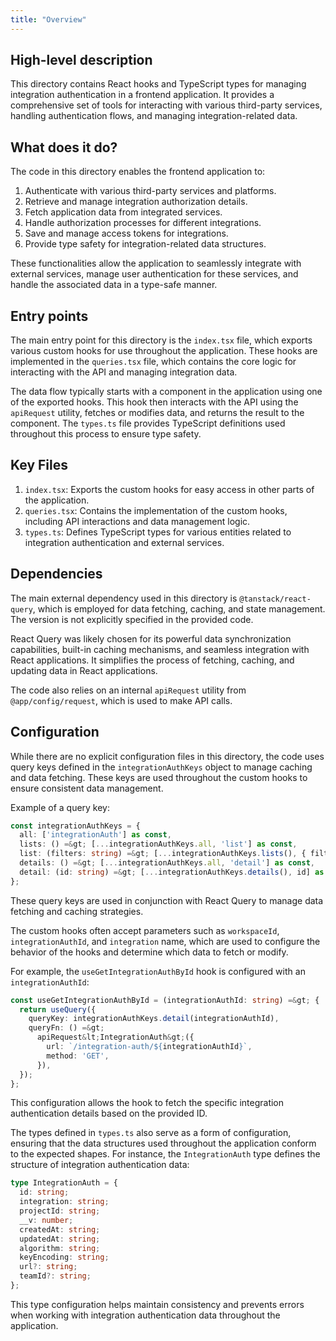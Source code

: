 ```yaml
---
title: "Overview"
---
```


## High-level description
This directory contains React hooks and TypeScript types for managing integration authentication in a frontend application. It provides a comprehensive set of tools for interacting with various third-party services, handling authentication flows, and managing integration-related data.

## What does it do?
The code in this directory enables the frontend application to:

1. Authenticate with various third-party services and platforms.
2. Retrieve and manage integration authorization details.
3. Fetch application data from integrated services.
4. Handle authorization processes for different integrations.
5. Save and manage access tokens for integrations.
6. Provide type safety for integration-related data structures.

These functionalities allow the application to seamlessly integrate with external services, manage user authentication for these services, and handle the associated data in a type-safe manner.

## Entry points
The main entry point for this directory is the `index.tsx` file, which exports various custom hooks for use throughout the application. These hooks are implemented in the `queries.tsx` file, which contains the core logic for interacting with the API and managing integration data.

The data flow typically starts with a component in the application using one of the exported hooks. This hook then interacts with the API using the `apiRequest` utility, fetches or modifies data, and returns the result to the component. The `types.ts` file provides TypeScript definitions used throughout this process to ensure type safety.

## Key Files
1. `index.tsx`: Exports the custom hooks for easy access in other parts of the application.
2. `queries.tsx`: Contains the implementation of the custom hooks, including API interactions and data management logic.
3. `types.ts`: Defines TypeScript types for various entities related to integration authentication and external services.

## Dependencies
The main external dependency used in this directory is `@tanstack/react-query`, which is employed for data fetching, caching, and state management. The version is not explicitly specified in the provided code.

React Query was likely chosen for its powerful data synchronization capabilities, built-in caching mechanisms, and seamless integration with React applications. It simplifies the process of fetching, caching, and updating data in React applications.

The code also relies on an internal `apiRequest` utility from `@app/config/request`, which is used to make API calls.

## Configuration
While there are no explicit configuration files in this directory, the code uses query keys defined in the `integrationAuthKeys` object to manage caching and data fetching. These keys are used throughout the custom hooks to ensure consistent data management.

Example of a query key:

```typescript
const integrationAuthKeys = {
  all: ['integrationAuth'] as const,
  lists: () =&gt; [...integrationAuthKeys.all, 'list'] as const,
  list: (filters: string) =&gt; [...integrationAuthKeys.lists(), { filters }] as const,
  details: () =&gt; [...integrationAuthKeys.all, 'detail'] as const,
  detail: (id: string) =&gt; [...integrationAuthKeys.details(), id] as const,
};
```

These query keys are used in conjunction with React Query to manage data fetching and caching strategies.

The custom hooks often accept parameters such as `workspaceId`, `integrationAuthId`, and `integration` name, which are used to configure the behavior of the hooks and determine which data to fetch or modify.

For example, the `useGetIntegrationAuthById` hook is configured with an `integrationAuthId`:

```typescript
const useGetIntegrationAuthById = (integrationAuthId: string) =&gt; {
  return useQuery({
    queryKey: integrationAuthKeys.detail(integrationAuthId),
    queryFn: () =&gt;
      apiRequest&lt;IntegrationAuth&gt;({
        url: `/integration-auth/${integrationAuthId}`,
        method: 'GET',
      }),
  });
};
```

This configuration allows the hook to fetch the specific integration authentication details based on the provided ID.

The types defined in `types.ts` also serve as a form of configuration, ensuring that the data structures used throughout the application conform to the expected shapes. For instance, the `IntegrationAuth` type defines the structure of integration authentication data:

```typescript
type IntegrationAuth = {
  id: string;
  integration: string;
  projectId: string;
  __v: number;
  createdAt: string;
  updatedAt: string;
  algorithm: string;
  keyEncoding: string;
  url?: string;
  teamId?: string;
};
```

This type configuration helps maintain consistency and prevents errors when working with integration authentication data throughout the application.